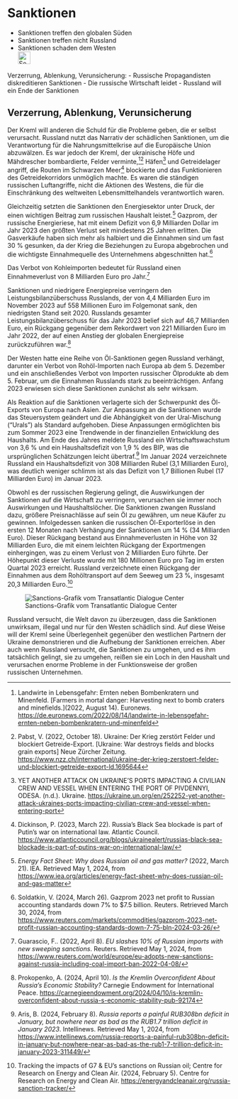 # Sanktionen {#sec-ruwar-sanctions}

::: {.callout-caution title=„Myth“}
- Sanktionen treffen den globalen Süden
- Sanktionen treffen nicht Russland
- Sanktionen schaden dem Westen
[<br>![Search for topic in EUvsDisinfo](../all_common_img/EUvsDisinfo_400x240.jpg){height=2em}](https://euvsdisinfo.eu/disinformation-cases/?text=sanctions&sort=relevance)
:::

::: {.callout-tip title=„Truth“}
Verzerrung, Ablenkung, Verunsicherung:
- Russische Propagandisten diskreditieren Sanktionen
- Die russische Wirtschaft leidet
- Russland will ein Ende der Sanktionen 
:::

## Verzerrung, Ablenkung, Verunsicherung

Der Kreml will anderen die Schuld für die Probleme geben, die er selbst verursacht. Russland nutzt das Narrativ der schädlichen Sanktionen, um die Verantwortung für die Nahrungsmittelkrise auf die Europäische Union abzuwälzen. Es war jedoch der Kreml, der ukrainische Höfe und Mähdrescher bombardierte, Felder verminte,[^ruwar-sanctions.de-1][^ruwar-sanctions.de-2] Häfen[^ruwar-sanctions.de-3] und Getreidelager angriff, die Routen im Schwarzen Meer[^ruwar-sanctions.de-4] blockierte und das Funktionieren des Getreidekorridors unmöglich machte. Es waren die ständigen russischen Luftangriffe, nicht die Aktionen des Westens, die für die Einschränkung des weltweiten Lebensmittelhandels verantwortlich waren. 

Gleichzeitig setzten die Sanktionen den Energiesektor unter Druck, der einen wichtigen Beitrag zum russischen Haushalt leistet.[^ruwar-sanctions.de-5] Gazprom, der russische Energieriese, hat mit einem Defizit von 6,9 Milliarden Dollar im Jahr 2023 den größten Verlust seit mindestens 25 Jahren erlitten. Die Gasverkäufe haben sich mehr als halbiert und die Einnahmen sind um fast 30 % gesunken, da der Krieg die Beziehungen zu Europa abgebrochen und die wichtigste Einnahmequelle des Unternehmens abgeschnitten hat.[^ruwar-sanctions.de-6]

Das Verbot von Kohleimporten bedeutet für Russland einen Einnahmeverlust von 8 Milliarden Euro pro Jahr.[^ruwar-sanctions.de-7]

Sanktionen und niedrigere Energiepreise verringern den Leistungsbilanzüberschuss Russlands, der von 4,4 Milliarden Euro im November 2023 auf 558 Millionen Euro im Folgemonat sank, den niedrigsten Stand seit 2020\. Russlands gesamter Leistungsbilanzüberschuss für das Jahr 2023 belief sich auf 46,7 Milliarden Euro, ein Rückgang gegenüber dem Rekordwert von 221 Milliarden Euro im Jahr 2022, der auf einen Anstieg der globalen Energiepreise zurückzuführen war.[^ruwar-sanctions.de-8]

Der Westen hatte eine Reihe von Öl-Sanktionen gegen Russland verhängt, darunter ein Verbot von Rohöl-Importen nach Europa ab dem 5\. Dezember und ein anschließendes Verbot von Importen russischer Ölprodukte ab dem 5\. Februar, um die Einnahmen Russlands stark zu beeinträchtigen. Anfang 2023 erwiesen sich diese Sanktionen zunächst als sehr wirksam. 

Als Reaktion auf die Sanktionen verlagerte sich der Schwerpunkt des Öl-Exports von Europa nach Asien. Zur Anpassung an die Sanktionen wurde das Steuersystem geändert und die Abhängigkeit von der Ural-Mischung (“Urals”) als Standard aufgehoben. Diese Anpassungen ermöglichten bis zum Sommer 2023 eine Trendwende in der finanziellen Entwicklung des Haushalts. Am Ende des Jahres meldete Russland ein Wirtschaftswachstum von 3,6 % und ein Haushaltsdefizit von 1,9 % des BIP, was die ursprünglichen Schätzungen leicht übertraf.[^ruwar-sanctions.de-9] Im Januar 2024 verzeichnete Russland ein Haushaltsdefizit von 308 Milliarden Rubel (3,1 Milliarden Euro), was deutlich weniger schlimm ist als das Defizit von 1,7 Billionen Rubel (17 Milliarden Euro) im Januar 2023\. 

Obwohl es der russischen Regierung gelingt, die Auswirkungen der Sanktionen auf die Wirtschaft zu verringern, verursachen sie immer noch Auswirkungen und Haushaltslöcher. Die Sanktionen zwangen Russland dazu, größere Preisnachlässe auf sein Öl zu gewähren, um neue Käufer zu gewinnen. Infolgedessen sanken die russischen Öl-Exporterlöse in den ersten 12 Monaten nach Verhängung der Sanktionen um 14 % (34 Milliarden Euro). Dieser Rückgang bestand aus Einnahmeverlusten in Höhe von 32 Milliarden Euro, die mit einem leichten Rückgang der Exportmengen einhergingen, was zu einem Verlust von 2 Milliarden Euro führte. Der Höhepunkt dieser Verluste wurde mit 180 Millionen Euro pro Tag im ersten Quartal 2023 erreicht. Russland verzeichnete einen Rückgang der Einnahmen aus dem Rohöltransport auf dem Seeweg um 23 %, insgesamt 20,3 Milliarden Euro.[^ruwar-sanctions.de-10]

![Sanctions-Grafik vom Transatlantic Dialogue Center](tdcenter_sanctions.jpg)

Russland versucht, die Welt davon zu überzeugen, dass die Sanktionen unwirksam, illegal und nur für den Westen schädlich sind. Auf diese Weise will der Kreml seine Überlegenheit gegenüber den westlichen Partnern der Ukraine demonstrieren und die Aufhebung der Sanktionen erreichen. Aber auch wenn Russland versucht, die Sanktionen zu umgehen, und es ihm tatsächlich gelingt, sie zu umgehen, reißen sie ein Loch in den Haushalt und verursachen enorme Probleme in der Funktionsweise der großen russischen Unternehmen.


[^ruwar-sanctions.de-1]:  Landwirte in Lebensgefahr: Ernten neben Bombenkratern und Minenfeld. \[Farmers in mortal danger: Harvesting next to bomb craters and minefields.\](2022, August 14). Euronews. [https://de.euronews.com/2022/08/14/landwirte-in-lebensgefahr-ernten-neben-bombenkratern-und-minenfeld](https://de.euronews.com/2022/08/14/landwirte-in-lebensgefahr-ernten-neben-bombenkratern-und-minenfeld)

[^ruwar-sanctions.de-2]:  Pabst, V. (2022, October 18). Ukraine: Der Krieg zerstört Felder und blockiert Getreide-Export. \[Ukraine: War destroys fields and blocks grain exports\] Neue Zürcher Zeitung. [https://www.nzz.ch/international/ukraine-der-krieg-zerstoert-felder-und-blockiert-getreide-export-ld.1695644](https://www.nzz.ch/international/ukraine-der-krieg-zerstoert-felder-und-blockiert-getreide-export-ld.1695644)

[^ruwar-sanctions.de-3]:  YET ANOTHER ATTACK ON UKRAINE’S PORTS IMPACTING A CIVILIAN CREW AND VESSEL WHEN ENTERING THE PORT OF PIVDENNYI, ODESA. (n.d.). Ukraine. [https://ukraine.un.org/en/252252-yet-another-attack-ukraines-ports-impacting-civilian-crew-and-vessel-when-entering-port](https://ukraine.un.org/en/252252-yet-another-attack-ukraines-ports-impacting-civilian-crew-and-vessel-when-entering-port)

[^ruwar-sanctions.de-4]:  Dickinson, P. (2023, March 22). Russia’s Black Sea blockade is part of Putin’s war on international law. Atlantic Council. [https://www.atlanticcouncil.org/blogs/ukrainealert/russias-black-sea-blockade-is-part-of-putins-war-on-international-law/](https://www.atlanticcouncil.org/blogs/ukrainealert/russias-black-sea-blockade-is-part-of-putins-war-on-international-law/)

[^ruwar-sanctions.de-5]:  *Energy Fact Sheet: Why does Russian oil and gas matter?* (2022, March 21). IEA. Retrieved May 1, 2024, from [https://www.iea.org/articles/energy-fact-sheet-why-does-russian-oil-and-gas-matter](https://www.iea.org/articles/energy-fact-sheet-why-does-russian-oil-and-gas-matter)

[^ruwar-sanctions.de-6]:  Soldatkin, V. (2024, March 26). Gazprom 2023 net profit to Russian accounting standards down 7% to $7.5 billion. Reuters. Retrieved March 30, 2024, from [https://www.reuters.com/markets/commodities/gazprom-2023-net-profit-russian-accounting-standards-down-7-75-bln-2024-03-26/](https://www.reuters.com/markets/commodities/gazprom-2023-net-profit-russian-accounting-standards-down-7-75-bln-2024-03-26/)

[^ruwar-sanctions.de-7]:  Guarascio, F.. (2022, April 8). *EU slashes 10% of Russian imports with new sweeping sanctions*. Reuters. Retrieved May 1, 2024, from [https://www.reuters.com/world/europe/eu-adopts-new-sanctions-against-russia-including-coal-import-ban-2022-04-08/](https://www.reuters.com/world/europe/eu-adopts-new-sanctions-against-russia-including-coal-import-ban-2022-04-08/) 

[^ruwar-sanctions.de-8]:  Prokopenko, A. (2024, April 10). *Is the Kremlin Overconfident About Russia’s Economic Stability?* Carnegie Endowment for International Peace. [https://carnegieendowment.org/2024/04/10/is-kremlin-overconfident-about-russia-s-economic-stability-pub-92174](https://carnegieendowment.org/2024/04/10/is-kremlin-overconfident-about-russia-s-economic-stability-pub-92174) 

[^ruwar-sanctions.de-9]:  Aris, B. (2024, February 8). *Russia reports a painful RUB308bn deficit in January, but nowhere near as bad as the RUB1.7 trillion deficit in January 2023*. Intellinews. Retrieved May 1, 2024, from [https://www.intellinews.com/russia-reports-a-painful-rub308bn-deficit-in-january-but-nowhere-near-as-bad-as-the-rub1-7-trillion-deficit-in-january-2023-311449/](https://www.intellinews.com/russia-reports-a-painful-rub308bn-deficit-in-january-but-nowhere-near-as-bad-as-the-rub1-7-trillion-deficit-in-january-2023-311449/) 

[^ruwar-sanctions.de-10]:  Tracking the impacts of G7 & EU’s sanctions on Russian oil; Centre for Research on Energy and Clean Air. (2024, February 5). Centre for Research on Energy and Clean Air. [https://energyandcleanair.org/russia-sanction-tracker/](https://energyandcleanair.org/russia-sanction-tracker/)
